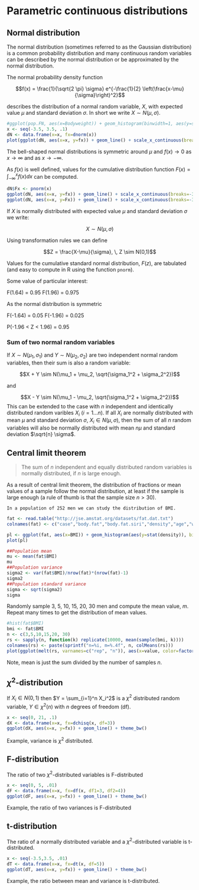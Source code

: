 # Parametric continuous distributions

## Normal distribution

The normal distribution (sometimes referred to as the Gaussian distribution) is a common probability distribution and many continuous random variables can be described by the normal distribution or be approximated by the normal distribution.

The normal probability density function

$$f(x) = \frac{1}{\sqrt{2 \pi} \sigma} e^{-\frac{1}{2} \left(\frac{x-\mu}{\sigma}\right)^2}$$
  
  describes the distribution of a normal random variable, $X$, with expected value $\mu$ and standard deviation $\sigma$. In short we write $X \sim N(\mu, \sigma)$.

```r
#ggplot(pop.FN, aes(x=Bodyweight)) + geom_histogram(binwidth=1, aes(y=stat(density)), color="white") + theme_bw() + geom_line(data=den.FN, aes(x=x, y=nfx), color="red")
x <- seq(-3.5, 3.5, .1)
dN <- data.frame(x=x, fx=dnorm(x))
plot(ggplot(dN, aes(x=x, y=fx)) + geom_line() + scale_x_continuous(breaks=-3:3, labels=c(expression(mu-3*sigma),expression(mu-2*sigma), expression(mu-1*sigma), expression(mu), expression(mu+sigma), expression(mu + 2*sigma),  expression(mu + 3*sigma))) + xlab("") + ylab("f(x)") + theme_bw())
```

The bell-shaped normal distributions is symmetric around $\mu$ and $f(x) \rightarrow 0$ as $x \rightarrow \infty$ and as $x \rightarrow -\infty$.

As $f(x)$ is well defined, values for the cumulative distribution function $F(x) = \int_{- \infty}^x f(x) dx$ can be computed.

```r
dN$Fx <- pnorm(x)
ggplot(dN, aes(x=x, y=fx)) + geom_line() + scale_x_continuous(breaks=-3:3, labels=c(expression(mu-3*sigma),expression(mu-2*sigma), expression(mu-1*sigma), expression(mu), expression(mu+sigma), expression(mu + 2*sigma),  expression(mu + 3*sigma))) + xlab("") + ylab("f(x)") + theme_bw() + ggtitle("Probability density function")
ggplot(dN, aes(x=x, y=Fx)) + geom_line() + scale_x_continuous(breaks=-3:3, labels=c(expression(mu-3*sigma),expression(mu-2*sigma), expression(mu-1*sigma), expression(mu), expression(mu+sigma), expression(mu + 2*sigma),  expression(mu + 3*sigma))) + xlab("") + ylab("F(x)") + theme_bw() + ggtitle("Cumulative distribution function")
```


If $X$ is normally distributed with expected value $\mu$ and
standard deviation $\sigma$ we write:
  
  $$X \sim N(\mu, \sigma)$$
  
  Using transformation rules we can define

$$Z = \frac{X-\mu}{\sigma}, \, Z \sim N(0,1)$$ 
  
  Values for the cumulative standard normal distribution, $F(z)$, are tabulated (and easy to compute in R using the function ``pnorm``).

Some value of particular interest:
  
  F(1.64) = 0.95
F(1.96) = 0.975

As the normal distribution is symmetric

F(-1.64) = 0.05
F(-1.96) = 0.025

P(-1.96 < Z < 1.96) = 0.95

<!-- Show table? -->
  
  <!-- dnorm -->
  
  <!-- pnorm -->
  
### Sum of two normal random variables
  
  If $X \sim N(\mu_1, \sigma_1)$ and $Y \sim N(\mu_2, \sigma_2)$ are two independent normal random variables, then their sum is also a random variable:
  
  $$X + Y \sim N(\mu_1 + \mu_2, \sqrt{\sigma_1^2 + \sigma_2^2})$$
  
  and 

$$X - Y \sim N(\mu_1 - \mu_2, \sqrt{\sigma_1^2 + \sigma_2^2})$$
  This can be extended to the case with $n$ independent and identically distributed random varibles $X_i$ ($i=1 \dots n$). If all $X_i$ are normally distributed with mean $\mu$ and standard deviation $\sigma$, $X_i \in N(\mu, \sigma)$, then the sum of all $n$ random variables will also be normally distributed with mean $n\mu$ and standard deviation $\sqrt{n} \sigma$.


## Central limit theorem

> The sum of $n$ independent and equally distributed random variables
> is normally distributed, if $n$ is large enough.

As a result of central limit theorem, the distribution of fractions or mean values of a sample follow the normal distribution, at least if the sample is large enough (a rule of thumb is that the sample size $n>30$).


<!-- ```{example, "Mean BMI", eval=FALSE} -->
  <!-- Percentage of body fat, age, weight, height, BMI and ten body circumference -->
  <!-- measurements are recorded for 252 men. Consider these 252 as a population and compute the population mean ans standard deviation. -->
  <!-- ``` -->
  
  ```example
In a population of 252 men we can study the distribution of BMI.
```

```r
fat <- read.table("http://jse.amstat.org/datasets/fat.dat.txt")
colnames(fat) <- c("case","body.fat","body.fat.siri","density","age","weight","height","BMI","ffweight","neck","chest","abdomen","hip","thigh","knee","ankle" ,"bicep","forearm","wrist" )
```

```r
pl <- ggplot(fat, aes(x=BMI)) + geom_histogram(aes(y=stat(density)), binwidth=2, color="white") + theme_bw()
plot(pl)
```


```r
##Population mean
mu <- mean(fat$BMI)
mu
##Population variance
sigma2 <- var(fat$BMI)/nrow(fat)*(nrow(fat)-1)
sigma2
##Population standard variance
sigma <- sqrt(sigma2)
sigma
```

Randomly sample 3, 5, 10, 15, 20, 30 men and compute the mean value, $m$. Repeat many times to get the distribution of mean values.

```r
#hist(fat$BMI)
bmi <- fat$BMI
n <- c(3,5,10,15,20, 30)
rs <- sapply(n, function(k) replicate(10000, mean(sample(bmi, k))))
colnames(rs) <- paste(sprintf("n=%i, m=%.4f", n, colMeans(rs)))
plot(ggplot(melt(rs, varnames=c("rep", "n")), aes(x=value, color=factor(n))) + geom_density() + theme_bw())
```

Note, mean is just the sum divided by the number of samples $n$.

## $\chi^2$-distribution

If $X_i \in N(0,1)$ then $Y = \sum_{i=1}^n X_i^2$ is a $\chi^2$ distributed random variable, $Y \in \chi^2(n)$ with $n$ degrees of freedom (df).

```r
x <- seq(0, 21, .1)
dX <- data.frame(x=x, fx=dchisq(x, df=3))
ggplot(dX, aes(x=x, y=fx)) + geom_line() + theme_bw()
```

Example, variance is $\chi^2$ distributed.

<!-- Example. $\chi^2$-test for variance -->
  
## F-distribution
  
The ratio of two $\chi^2$-distributed variables is F-distributed

```r
x <- seq(0, 5, .01)
dF <- data.frame(x=x, fx=df(x, df1=3, df2=4))
ggplot(dF, aes(x=x, y=fx)) + geom_line() + theme_bw()
```

Example, the ratio of two variances is F-distributed
<!-- Example. F-test of equality of variances -->
  
## t-distribution
  
  The ratio of a normally distributed variable and a $\chi^2$-distributed variable is t-distributed.

```r
x <- seq(-3.5,3.5, .01)
dT <- data.frame(x=x, fx=dt(x, df=5))
ggplot(dT, aes(x=x, y=fx)) + geom_line() + theme_bw()
```

Example, the ratio between mean and variance is t-distributed.
